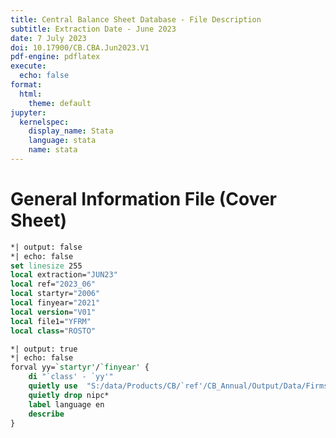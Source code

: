 ```yaml
---
title: Central Balance Sheet Database - File Description
subtitle: Extraction Date - June 2023
date: 7 July 2023
doi: 10.17900/CB.CBA.Jun2023.V1
pdf-engine: pdflatex
execute:
  echo: false
format:
  html:
    theme: default
jupyter:
  kernelspec:
    display_name: Stata
    language: stata
    name: stata
---
```


# General Information File (Cover Sheet)

```stata
*| output: false
*| echo: false
set linesize 255
local extraction="JUN23"
local ref="2023_06"
local startyr="2006"
local finyear="2021"
local version="V01"
local file1="YFRM"
local class="ROSTO"
```

```stata
*| output: true
*| echo: false
forval yy=`startyr'/`finyear' {
    di "`class' - `yy'"
    quietly use  "S:/data/Products/CB/`ref'/CB_Annual/Output/Data/Firms/`yy'/CB_I_`file1'_`yy'_`extraction'_`class'_`version'.dta", clear
    quietly drop nipc*
    label language en
    describe
}
```

